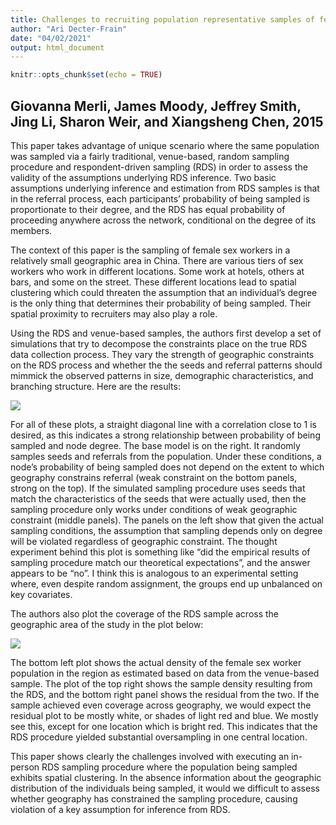 ```yaml
---
title: Challenges to recruiting population representative samples of female sex workers in China using Respondent Driven Sampling
author: "Ari Decter-Frain"
date: "04/02/2021"
output: html_document
---
```


```r
knitr::opts_chunk$set(echo = TRUE)
```

## Giovanna Merli, James Moody, Jeffrey Smith, Jing Li, Sharon Weir, and Xiangsheng Chen, 2015

This paper takes advantage of unique scenario where the same population was sampled via a fairly traditional, venue-based, random sampling procedure and respondent-driven sampling (RDS) in order to assess the validity of the assumptions underlying RDS inference. Two basic assumptions underlying inference and estimation from RDS samples is that in the referral process, each participants' probability of being sampled is proportionate to their degree, and the RDS has equal probability of proceeding anywhere across the network, conditional on the degree of its members.

The context of this paper is the sampling of female sex workers in a relatively small geographic area in China. There are various tiers of sex workers who work in different locations. Some work at hotels, others at bars, and some on the street. These different locations lead to spatial clustering which could threaten the assumption that an individual's degree is the only thing that determines their probability of being sampled. Their spatial proximity to recruiters may also play a role. 

Using the RDS and venue-based samples, the authors first develop a set of simulations that try to decompose the constraints place on the true RDS data collection process. They vary the strength of geographic constraints on the RDS process and whether the the seeds and referral patterns should mimmick the observed patterns in size, demographic characteristics, and branching structure. Here are the results:

![](/misc_img/merli_etal_p1.png)

For all of these plots, a straight diagonal line with a correlation close to 1 is desired, as this indicates a strong relationship between probability of being sampled and node degree. The base model is on the right. It randomly samples seeds and referrals from the population. Under these conditions, a node's probability of being sampled does not depend on the extent to which geography constrains referral (weak constraint on the bottom panels, strong on the top). If the simulated sampling procedure uses seeds that match the characteristics of the seeds that were actually used, then the sampling procedure only works under conditions of weak geographic constraint (middle panels). The panels on the left show that given the actual sampling conditions, the assumption that sampling depends only on degree will be violated regardless of geographic constraint. The thought experiment behind this plot is something like "did the empirical results of sampling procedure match our theoretical expectations", and the answer appears to be "no". I think this is analogous to an experimental setting where, even despite random assignment, the groups end up unbalanced on key covariates.

The authors also plot the coverage of the RDS sample across the geographic area of the study in the plot below:

![](/misc_img/merli_etal_p2.png)

The bottom left plot shows the actual density of the female sex worker population in the region as estimated based on data from the venue-based sample. The plot of the top right shows the sample density resulting from the RDS, and the bottom right panel shows the residual from the two. If the sample achieved even coverage across geography, we would expect the residual plot to be mostly white, or shades of light red and blue. We mostly see this, except for one location which is bright red. This indicates that the RDS procedure yielded substantial oversampling in one central location. 

This paper shows clearly the challenges involved with executing an in-person RDS sampling procedure where the population being sampled exhibits spatial clustering. In the absence information about the geographic distribution of the individuals being sampled, it would we difficult to assess whether geography has constrained the sampling procedure, causing violation of a key assumption for inference from RDS.

